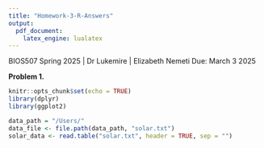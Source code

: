 ```yaml
---
title: "Homework-3-R-Answers"
output: 
  pdf_document:
    latex_engine: lualatex
---
```


BIOS507 Spring 2025 | Dr Lukemire | Elizabeth Nemeti
Due: March 3 2025

**Problem 1.**

```r
knitr::opts_chunk$set(echo = TRUE)
library(dplyr)
library(ggplot2)
```


```r
data_path = "/Users/"
data_file <- file.path(data_path, "solar.txt")
solar_data <- read.table("solar.txt", header = TRUE, sep = "") 
```
